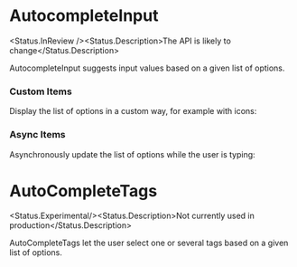 
# AutocompleteInput

<Status.InReview /><Status.Description>The API is likely to change</Status.Description>

AutocompleteInput suggests input values based on a given list of options.

<Story id="forms-input-autocompleteinput--base" />

<Props of={AutoCompleteInput} />

### Custom Items

Display the list of options in a custom way, for example with icons:

<Story id="forms-input-autocompleteinput--custom-options" />

### Async Items

Asynchronously update the list of options while the user is typing:

<Story id="forms-input-autocompleteinput--async-options" />

# AutoCompleteTags

<Status.Experimental/><Status.Description>Not currently used in production</Status.Description>

AutoCompleteTags let the user select one or several tags based on a given list of options.

<Story id="forms-input-autocompletetags--base" />

<Props of={AutoCompleteTags} />
